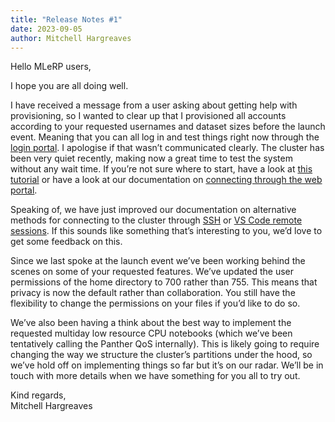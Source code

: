 ```yaml
---
title: "Release Notes #1"
date: 2023-09-05
author: Mitchell Hargreaves
---
```


Hello MLeRP users,

I hope you are all doing well. 

I have received a message from a user asking about getting help with provisioning, so I wanted to clear up that I provisioned all accounts according to your requested usernames and dataset sizes before the launch event. Meaning that you can all log in and test things right now through the [login portal](https://mlerp.cloud.edu.au/login). I apologise if that wasn't communicated clearly. The cluster has been very quiet recently, making now a great time to test the system without any wait time. If you're not sure where to start, have a look at [this tutorial](/getting_started.qmd) or have a look at our documentation on [connecting through the web portal](/usage/strudel2.qmd).

Speaking of, we have just improved our documentation on alternative methods for connecting to the cluster through [SSH](/connecting/ssossh.qmd) or [VS Code remote sessions](/connecting/vscode.qmd). If this sounds like something that's interesting to you, we'd love to get some feedback on this.

Since we last spoke at the launch event we've been working behind the scenes on some of your requested features. We've updated the user permissions of the home directory to 700 rather than 755. This means that privacy is now the default rather than collaboration. You still have the flexibility to change the permissions on your files if you'd like to do so. 

We've also been having a think about the best way to implement the requested multiday low resource CPU notebooks (which we've been tentatively calling the Panther QoS internally). This is likely going to require changing the way we structure the cluster's partitions under the hood, so we've hold off on implementing things so far but it's on our radar. We'll be in touch with more details when we have something for you all to try out.

Kind regards,  
Mitchell Hargreaves